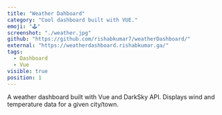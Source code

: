 ```yaml
---
title: "Weather Dahboard"
category: "Cool dashboard built with VUE."
emoji: "🕹️"
screenshot: "./weather.jpg"
github: "https://github.com/rishabkumar7/weatherDashboard/"
external: "https://weatherdashboard.rishabkumar.ga/"
tags:
  - Dashboard
  - Vue
visible: true
position: 1
---
```


A weather dashboard built with Vue and DarkSky API. Displays wind and temperature data for a given city/town.
